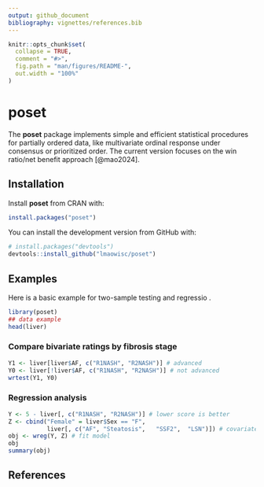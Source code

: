 ```yaml
---
output: github_document
bibliography: vignettes/references.bib
---
```


<!-- README.md is generated from README.Rmd. Please edit that file -->

```r
knitr::opts_chunk$set(
  collapse = TRUE,
  comment = "#>",
  fig.path = "man/figures/README-",
  out.width = "100%"
)
```

# poset

The **poset** package implements simple and efficient statistical procedures for partially ordered data, like multivariate ordinal response under consensus or prioritized order.
The current version focuses on the win ratio/net benefit approach [@mao2024].

## Installation

Install **poset** from CRAN with:

``` r
install.packages("poset")
```

You can install the development version from GitHub with:

```r
# install.packages("devtools")
devtools::install_github("lmaowisc/poset")
```

## Examples

Here is a basic example for two-sample testing and regressio .

```r
library(poset)
## data example
head(liver)
```

### Compare bivariate ratings by fibrosis stage 
```r
Y1 <- liver[liver$AF, c("R1NASH", "R2NASH")] # advanced
Y0 <- liver[!liver$AF, c("R1NASH", "R2NASH")] # not advanced
wrtest(Y1, Y0)
```


### Regression analysis

```r
Y <- 5 - liver[, c("R1NASH", "R2NASH")] # lower score is better
Z <- cbind("Female" = liver$Sex == "F",
           liver[, c("AF", "Steatosis",   "SSF2",  "LSN")]) # covariates
obj <- wreg(Y, Z) # fit model
obj
summary(obj)

```

## References

